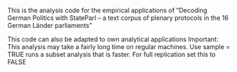 This is the analysis code for the empirical applications of 
"Decoding German Politics with StateParl – a text corpus of plenary protocols in the 16 German Länder parliaments"

This code can also be adapted to own analytical applications 
Important: This analysis may take a fairly long time on regular machines. 
Use sample = TRUE runs a subset analysis that is faster. For full replication set this to FALSE
